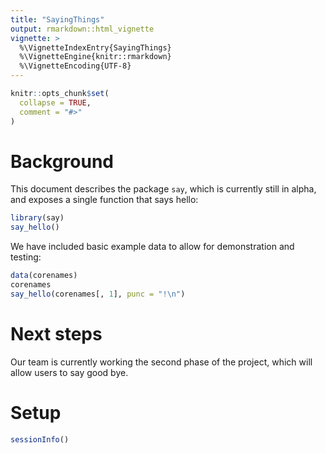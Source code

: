 ```yaml
---
title: "SayingThings"
output: rmarkdown::html_vignette
vignette: >
  %\VignetteIndexEntry{SayingThings}
  %\VignetteEngine{knitr::rmarkdown}
  %\VignetteEncoding{UTF-8}
---
```


```r
knitr::opts_chunk$set(
  collapse = TRUE,
  comment = "#>"
)
```

# Background

This document describes the package `say`, which is currently still in alpha, and exposes a single function that says hello:

```r
library(say)
say_hello()
```

We have included basic example data to allow for demonstration and testing:

```r
data(corenames)
corenames
say_hello(corenames[, 1], punc = "!\n")
```

# Next steps

Our team is currently working the second phase of the project, which will allow users to say good bye. 

# Setup

```r
sessionInfo()
```